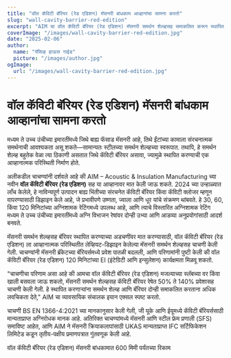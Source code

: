 ```yaml
---
title: "वॉल कॅविटी बॅरियर (रेड एडिशन) मॅसनरी बांधकाम आव्हानांचा सामना करतो"
slug: "wall-cavity-barrier-red-edition"
excerpt: "AIM चा वॉल कॅविटी बॅरियर (रेड एडिशन) मॅसनरी समर्थन शेल्व्हसह समाकलित करून स्थापित करण्याच्या आव्हानांचा सामना करतो, तर मजबूत अग्निशामक संरक्षण सुनिश्चित करतो."
coverImage: "/images/wall-cavity-barrier-red-edition.jpg"
date: "2025-02-06"
author:
  name: "पॅसिव्ह हाऊस गाईड"
  picture: "/images/author.jpg"
ogImage:
  url: "/images/wall-cavity-barrier-red-edition.jpg"
---
```


# वॉल कॅविटी बॅरियर (रेड एडिशन) मॅसनरी बांधकाम आव्हानांचा सामना करतो

मध्यम ते उच्च उंचीच्या इमारतींमध्ये जिथे बाह्य फॅसाड मॅसनरी आहे, तिथे ईंटांच्या कामाला संरचनात्मक समर्थनाची आवश्यकता असू शकते—सामान्यतः स्टीलच्या समर्थन शेल्व्हच्या स्वरूपात. तथापि, हे समर्थन शेल्व्ह बहुतेक वेळा त्या ठिकाणी असतात जिथे कॅविटी बॅरियर असावा, ज्यामुळे स्थापित करण्याची एक आव्हानात्मक परिस्थिती निर्माण होते.

अलीकडील चाचण्यांनी दर्शवले आहे की AIM – Acoustic & Insulation Manufacturing च्या नवीन **वॉल कॅविटी बॅरियर (रेड एडिशन)** सह या आव्हानावर मात केली जाऊ शकते. 2024 च्या उन्हाळ्यात लाँच केलेले, हे नाविन्यपूर्ण उत्पादन बाह्य भिंतीच्या संरचनेत कॅविटी बॅरियर किंवा कॅविटी क्लोजर म्हणून वापरण्यासाठी डिझाइन केले आहे, जे प्रभावीपणे उष्णता, ज्वाला आणि धूर यांचे संक्रमण थांबवते. हे 30, 60, किंवा 120 मिनिटांच्या अग्निशामक रेटिंगमध्ये उपलब्ध आहे, आणि त्याचे विस्तारित अग्निशामक रेटिंग मध्यम ते उच्च उंचीच्या इमारतींमध्ये अग्नि विभाजन रेषांवर दोन्ही उभ्या आणि आडव्या अनुप्रयोगांसाठी आदर्श बनवते.

मॅसनरी समर्थन शेल्व्हसह बॅरियर स्थापित करण्याच्या अडचणींवर मात करण्यासाठी, वॉल कॅविटी बॅरियर (रेड एडिशन) ला आव्हानात्मक परिस्थितीत लेव्हियट-डिझाइन केलेल्या मॅसनरी समर्थन शेल्व्हसह चाचणी केली गेली. चाचण्यांनी मॅसनरी ब्रॅकेटच्या बॅरियर्समध्ये प्रवेश पातळी बदलली, आणि परिणामांनी पुष्टी केली की वॉल कॅविटी बॅरियर (रेड एडिशन) 120 मिनिटांच्या EI (इंटेग्रिटी आणि इन्सुलेशन) कार्यक्षमता मिळवू शकतो.

"चाचणीचा परिणाम असा आहे की आमचा वॉल कॅविटी बॅरियर (रेड एडिशन) मजल्याच्या स्लॅबच्या वर किंवा खाली बसवला जाऊ शकतो, मॅसनरी समर्थन शेल्व्हसह कॅविटी बॅरियर रेषेत 50% ते 140% प्रवेशासह चाचणी केली गेली. हे स्थापित करणाऱ्यांना समर्थन शेल्व्ह आणि बॅरियर दोन्ही समाकलित करताना अधिक लवचिकता देते," AIM चा व्यावसायिक संचालक इयान एक्सल स्पष्ट करतो.

चाचणी BS EN 1366-4:2021 च्या मानकानुसार केली गेली, जी यूके आणि ईयूमध्ये कॅविटी बॅरियर्ससाठी मान्यताप्राप्त अग्निरोधक मानक आहे. अतिरिक्त चाचण्यांमध्ये मॅसनरी आणि स्टील फ्रेम प्रणाली (SFS) समाविष्ट आहेत, आणि AIM ने मॅसनरी क्रियाकलापांसाठी UKAS मान्यताप्राप्त IFC सर्टिफिकेशन लिमिटेड कडून तृतीय-पक्षीय प्रमाणपत्रात गुंतवणूक केली आहे.

वॉल कॅविटी बॅरियर (रेड एडिशन) मॅसनरी बांधकामात 600 मिमी पर्यंतच्या रिकाम
